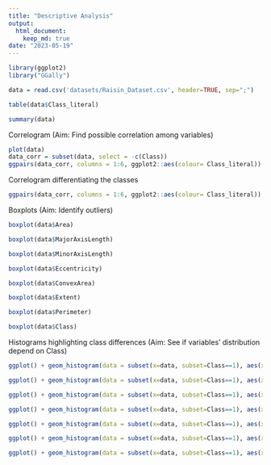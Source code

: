 ```yaml
---
title: "Descriptive Analysis"
output:  
  html_document:
    keep_md: true
date: "2023-05-19"
---
```



```r
library(ggplot2)
library("GGally")

```


```r
data = read.csv('datasets/Raisin_Dataset.csv', header=TRUE, sep=";")
```

```r
table(data$Class_literal)
```

```r
summary(data)
```

Correlogram (Aim: Find possible correlation among variables)

```r
plot(data)
data_corr = subset(data, select = -c(Class))
ggpairs(data_corr, columns = 1:6, ggplot2::aes(colour= Class_literal))
```
Correlogram differentiating the classes
```r
ggpairs(data_corr, columns = 1:6, ggplot2::aes(colour= Class_literal))
```


Boxplots (Aim: Identify outliers)


```r
boxplot(data$Area)
```


```r
boxplot(data$MajorAxisLength)
```


```r
boxplot(data$MinorAxisLength)
```

```r
boxplot(data$Eccentricity)
```


```r
boxplot(data$ConvexArea)
```


```r
boxplot(data$Extent)
```


```r
boxplot(data$Perimeter)
```



```r
boxplot(data$Class)
```


Histograms highlighting class differences (Aim: See if variables' distribution depend on Class)


```r
ggplot() + geom_histogram(data = subset(x=data, subset=Class==1), aes(x = Area), fill = 'black', alpha = 0.5) + geom_histogram(data = subset(x=data, subset=Class==0), aes(x = Area), fill='yellow', alpha = 0.5) 
```

```r
ggplot() + geom_histogram(data = subset(x=data, subset=Class==1), aes(x = MajorAxisLength), fill = 'black', alpha = 0.5) + geom_histogram(data = subset(x=data, subset=Class==0), aes(x = MajorAxisLength), fill='yellow', alpha = 0.5)
```


```r
ggplot() + geom_histogram(data = subset(x=data, subset=Class==1), aes(x = MinorAxisLength), fill = 'black', alpha = 0.5) + geom_histogram(data = subset(x=data, subset=Class==0), aes(x = MinorAxisLength), fill='yellow', alpha = 0.5)
```


```r
ggplot() + geom_histogram(data = subset(x=data, subset=Class==1), aes(x = Eccentricity), fill = 'black', alpha = 0.5) + geom_histogram(data = subset(x=data, subset=Class==0), aes(x = Eccentricity), fill='yellow', alpha = 0.5)
```


```r
ggplot() + geom_histogram(data = subset(x=data, subset=Class==1), aes(x = ConvexArea), fill = 'black', alpha = 0.5) + geom_histogram(data = subset(x=data, subset=Class==0), aes(x = ConvexArea), fill='yellow', alpha = 0.5)
```


```r
ggplot() + geom_histogram(data = subset(x=data, subset=Class==1), aes(x = Extent), fill = 'black', alpha = 0.5) + geom_histogram(data = subset(x=data, subset=Class==0), aes(x = Extent), fill='yellow', alpha = 0.5)
```

```r
ggplot() + geom_histogram(data = subset(x=data, subset=Class==1), aes(x = Perimeter), fill = 'black', alpha = 0.5) + geom_histogram(data = subset(x=data, subset=Class==0), aes(x = Perimeter), fill='yellow', alpha = 0.5)
```












